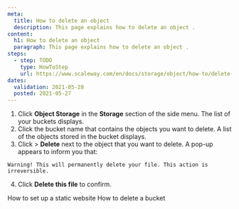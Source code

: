 ```yaml
---
meta:
  title: How to delete an object 
  description: This page explains how to delete an object .
content:
  h1: How to delete an object 
  paragraph: This page explains how to delete an object .
steps:
  - step: TODO
    type: HowToStep
    url: https://www.scaleway.com/en/docs/storage/object/how-to/delete-an-object
dates:
  validation: 2021-05-28
  posted: 2021-05-27
---
```


1. Click **Object Storage** in the **Storage** section of the side menu. The list of your buckets displays.
2. Click the bucket name that contains the objects you want to delete. A list of the objects stored in the bucket displays.
3. Click <Icon name="more" /> > **Delete** next to the object that you want to delete. 
  A pop-up appears to inform you that:

  <Message type="important">

    Warning! This will permanently delete your file. This action is irreversible.

  </Message>

4. Click **Delete this file** to confirm. 

<Navigation title="See Also">
  <PreviousButton to="/storage/object/how-to/use-bucket-website/">How to set up a static website</PreviousButton>
  <NextButton to="/storage/object/how-to/delete-a-bucket/">How to delete a bucket</NextButton>
</Navigation>
